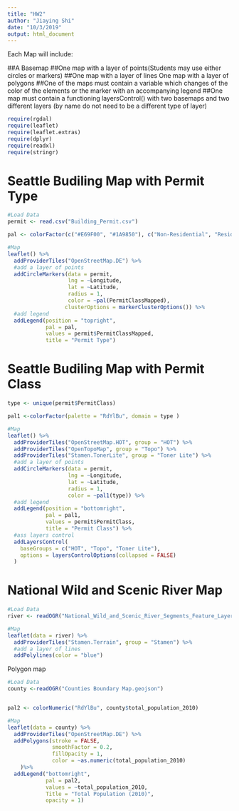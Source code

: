 ```yaml
---
title: "HW2"
author: "Jiaying Shi"
date: "10/3/2019"
output: html_document
---
```

Each Map will include:

##A Basemap
##One map with a layer of points(Students may use either circles or markers)
##One map with a layer of lines
One map with a layer of polygons
##One of the maps must contain a variable which changes of the color of the elements or the marker with an accompanying legend
##One map must contain a functioning layersControl() with two basemaps and two different layers (by name do not need to be a different type of layer)
```r
require(rgdal)
require(leaflet)
require(leaflet.extras)
require(dplyr)
require(readxl)
require(stringr)
```

# Seattle Budiling Map with Permit Type

```r
#Load Data
permit <- read.csv("Building_Permit.csv")

pal <- colorFactor(c("#E69F00", "#1A9850"), c("Non-Residential", "Residential"))

#Map
leaflet() %>%
  addProviderTiles("OpenStreetMap.DE") %>%
  #add a layer of points
  addCircleMarkers(data = permit, 
                   lng = ~Longitude, 
                   lat = ~Latitude, 
                   radius = 1,
                   color = ~pal(PermitClassMapped),
                  clusterOptions = markerClusterOptions()) %>%
  #add legend
  addLegend(position = "topright", 
            pal = pal, 
            values = permit$PermitClassMapped, 
            title = "Permit Type")
```

# Seattle Budiling Map with Permit Class

```r
type <- unique(permit$PermitClass)

pal1 <-colorFactor(palette = "RdYlBu", domain = type )

#Map
leaflet() %>%
  addProviderTiles("OpenStreetMap.HOT", group = "HOT") %>%
  addProviderTiles("OpenTopoMap", group = "Topo") %>%
  addProviderTiles("Stamen.TonerLite", group = "Toner Lite") %>%
  #add a layer of points
  addCircleMarkers(data = permit, 
                   lng = ~Longitude, 
                   lat = ~Latitude, 
                   radius = 1,
                   color = ~pal1(type)) %>%
  #add legend
  addLegend(position = "bottomright", 
            pal = pal1, 
            values = permit$PermitClass, 
            title = "Permit Class") %>%
  #ass layers control
  addLayersControl(
    baseGroups = c("HOT", "Topo", "Toner Lite"),
    options = layersControlOptions(collapsed = FALSE)
  )

```

# National Wild and Scenic River Map

```r
#Load Data
river <- readOGR("National_Wild_and_Scenic_River_Segments_Feature_Layer.geojson")

#Map
leaflet(data = river) %>%
  addProviderTiles("Stamen.Terrain", group = "Stamen") %>%
  #add a layer of lines
  addPolylines(color = "blue")

```

Polygon map
```r
#Load Data
county <-readOGR("Counties Boundary Map.geojson")


pal2 <- colorNumeric("RdYlBu", county$total_population_2010)

#Map
leaflet(data = county) %>%
  addProviderTiles("OpenStreetMap.DE") %>%
  addPolygons(stroke = FALSE, 
              smoothFactor = 0.2, 
              fillOpacity = 1,
              color = ~as.numeric(total_population_2010)
    )%>%
  addLegend("bottomright",
            pal = pal2, 
            values = ~total_population_2010, 
            Title = "Total Population (2010)",
            opacity = 1)



```

